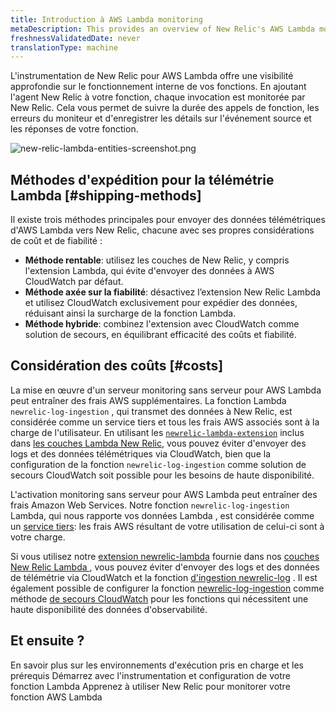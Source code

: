 ```yaml
---
title: Introduction à AWS Lambda monitoring
metaDescription: This provides an overview of New Relic's AWS Lambda monitoring and details how to link your accounts.
freshnessValidatedDate: never
translationType: machine
---
```


L&apos;instrumentation de New Relic pour AWS Lambda offre une visibilité approfondie sur le fonctionnement interne de vos fonctions. En ajoutant l&apos;agent New Relic à votre fonction, chaque invocation est monitorée par New Relic. Cela vous permet de suivre la durée des appels de fonction, les erreurs du moniteur et d&apos;enregistrer les détails sur l&apos;événement source et les réponses de votre fonction.

<img title="new-relic-lambda-entities-screenshot.png" alt="new-relic-lambda-entities-screenshot.png" src="/images/lambda_overview.webp" />

## Méthodes d&apos;expédition pour la télémétrie Lambda [#shipping-methods]

Il existe trois méthodes principales pour envoyer des données télémétriques d&apos;AWS Lambda vers New Relic, chacune avec ses propres considérations de coût et de fiabilité :

* **Méthode rentable**: utilisez les couches de New Relic, y compris l&apos;extension Lambda, qui évite d&apos;envoyer des données à AWS CloudWatch par défaut.
* **Méthode axée sur la fiabilité**: désactivez l’extension New Relic Lambda et utilisez CloudWatch exclusivement pour expédier des données, réduisant ainsi la surcharge de la fonction Lambda.
* **Méthode hybride**: combinez l&apos;extension avec CloudWatch comme solution de secours, en équilibrant efficacité des coûts et fiabilité.

## Considération des coûts [#costs]

La mise en œuvre d&apos;un serveur monitoring sans serveur pour AWS Lambda peut entraîner des frais AWS supplémentaires. La fonction Lambda `newrelic-log-ingestion` , qui transmet des données à New Relic, est considérée comme un service tiers et tous les frais AWS associés sont à la charge de l&apos;utilisateur. En utilisant les [`newrelic-lambda-extension`](https://github.com/newrelic/newrelic-lambda-extension) inclus dans [les couches Lambda New Relic](https://github.com/newrelic/newrelic-lambda-layers), vous pouvez éviter d&apos;envoyer des logs et des données télémétriques via CloudWatch, bien que la configuration de la fonction `newrelic-log-ingestion` comme solution de secours CloudWatch soit possible pour les besoins de haute disponibilité.

L&apos;activation monitoring sans serveur pour AWS Lambda peut entraîner des frais Amazon Web Services. Notre fonction `newrelic-log-ingestion` Lambda, qui nous rapporte vos données Lambda , est considérée comme un [service tiers](/docs/licenses/license-information/acceptable-use-policy/acceptable-use-policy): les frais AWS résultant de votre utilisation de celui-ci sont à votre charge.

Si vous utilisez notre [extension newrelic-lambda](https://github.com/newrelic/newrelic-lambda-extension) fournie dans nos [couches New Relic Lambda ](https://github.com/newrelic/newrelic-lambda-layers), vous pouvez éviter d&apos;envoyer des logs et des données de télémétrie via CloudWatch et la fonction [d&apos;ingestion newrelic-log](https://github.com/newrelic/aws-log-ingestion) . Il est également possible de configurer la fonction [newrelic-log-ingestion](https://github.com/newrelic/aws-log-ingestion) comme méthode [de secours CloudWatch](/docs/serverless-function-monitoring/aws-lambda-monitoring/instrument-lambda-function/cloud-watch-fallback/) pour les fonctions qui nécessitent une haute disponibilité des données d&apos;observabilité.

## Et ensuite ?

<DocTiles>
  <DocTile title="Compatibility and requirement" path="/docs/serverless-function-monitoring/aws-lambda-monitoring/instrument-lambda-function/compatibility-requirement-lambda-monitoring">En savoir plus sur les environnements d&apos;exécution pris en charge et les prérequis</DocTile> <DocTile title="Install and configure Lambda monitoring" path="/docs/serverless-function-monitoring/aws-lambda-monitoring/instrument-lambda-function/configure-serverless-aws-monitoring">Démarrez avec l&apos;instrumentation et configuration de votre fonction Lambda</DocTile> <DocTile title="Data and UI" path="/docs/serverless-function-monitoring/aws-lambda-monitoring/ui-data/understand-lambda-monitoring-ui/">Apprenez à utiliser New Relic pour monitorer votre fonction AWS Lambda</DocTile>
</DocTiles>